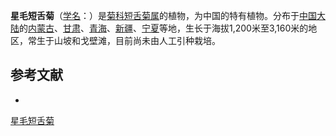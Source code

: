 {{Speciesbox
| name = 星毛短舌菊
| status = 
| status_system = 
| image =
| genus = Brachanthemum
| species = pulvinatum
| authority = (Hand.-Mazz.) Shih
}}

'''星毛短舌菊'''（[[学名|学名]]：{{lang|la|''Brachanthemum pulvinatum''}}）是[[菊科|菊科]][[短舌菊属|短舌菊属]]的植物，为中国的特有植物。分布于[[中国大陆|中国大陆]]的[[内蒙古|内蒙古]]、[[甘肃|甘肃]]、[[青海|青海]]、[[新疆|新疆]]、[[宁夏|宁夏]]等地，生长于海拔1,200米至3,160米的地区，常生于山坡和戈壁滩，目前尚未由人工引种栽培。

== 参考文献 ==
<div class="references-small">
* {{cite web| url =http://www.bioinfo.cn/db05/KmzwSpecies.php?action=view&id=4436| title =星毛短舌菊| work =《中国高等植物数据库全库》| publisher =中国科学院微生物研究所| author =昆明植物研究所| accessdate =2009-02-25| deadurl =yes| archiveurl =https://web.archive.org/web/20160305024007/http://www.bioinfo.cn/db05/KmzwSpecies.php?action=view&id=4436| archivedate =2016-03-05}}
</div>
{{Taxonbar|from=Q11088562}}

[[Category:短舌菊属|星毛短舌菊]]


{{植物小作品}}